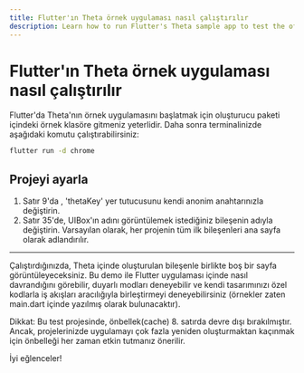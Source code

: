 ```yaml
---
title: Flutter'ın Theta örnek uygulaması nasıl çalıştırılır
description: Learn how to run Flutter's Theta sample app to test the official Flutter library.
---
```


# Flutter'ın Theta örnek uygulaması nasıl çalıştırılır

Flutter'da Theta'nın örnek uygulamasını başlatmak için oluşturucu paketi içindeki örnek klasöre gitmeniz yeterlidir. Daha sonra terminalinizde aşağıdaki komutu çalıştırabilirsiniz:

```bash
flutter run -d chrome
```

## Projeyi ayarla

1. Satır 9'da , 'thetaKey' yer tutucusunu kendi anonim anahtarınızla değiştirin.
2. Satır 35'de, UIBox'ın adını görüntülemek istediğiniz bileşenin adıyla değiştirin. Varsayılan olarak, her projenin tüm ilk bileşenleri ana sayfa olarak adlandırılır.

---

Çalıştırdığınızda, Theta içinde oluşturulan bileşenle birlikte boş bir sayfa görüntüleyeceksiniz. Bu demo ile Flutter uygulaması içinde nasıl davrandığını görebilir, duyarlı modları deneyebilir ve kendi tasarımınızı özel kodlarla iş akışları aracılığıyla birleştirmeyi deneyebilirsiniz (örnekler zaten main.dart içinde yazılmış olarak bulunacaktır).


<Warning>Dikkat: Bu test projesinde, önbellek(cache) 8. satırda devre dışı bırakılmıştır. Ancak, projelerinizde uygulamayı çok fazla yeniden oluşturmaktan kaçınmak için önbelleği her zaman etkin tutmanız önerilir.</Warning>

İyi eğlenceler!
